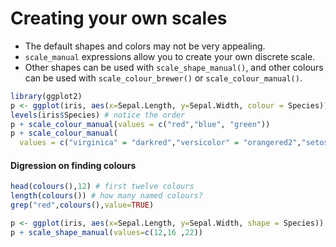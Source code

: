 Creating your own scales
========================================================

- The default shapes and colors may not be very appealing. 
- `scale_manual` expressions allow you to create your own discrete scale.
- Other shapes can be used with `scale_shape_manual()`, and other colours can be used with `scale_colour_brewer()` or `scale_colour_manual()`.


```r
library(ggplot2)
p <- ggplot(iris, aes(x=Sepal.Length, y=Sepal.Width, colour = Species)) + geom_point(size=3)
levels(iris$Species) # notice the order
p + scale_colour_manual(values = c("red","blue", "green"))
p + scale_colour_manual(
  values = c("virginica" = "darkred","versicolor" = "orangered2","setosa" = "violetred"))
```
#### Digression on finding colours

```r
head(colours(),12) # first twelve colours
length(colours()) # how many named colours?
grep("red",colours(),value=TRUE)
```


```r
p <- ggplot(iris, aes(x=Sepal.Length, y=Sepal.Width, shape = Species)) + geom_point(size=3)
p + scale_shape_manual(values=c(12,16 ,22))
```